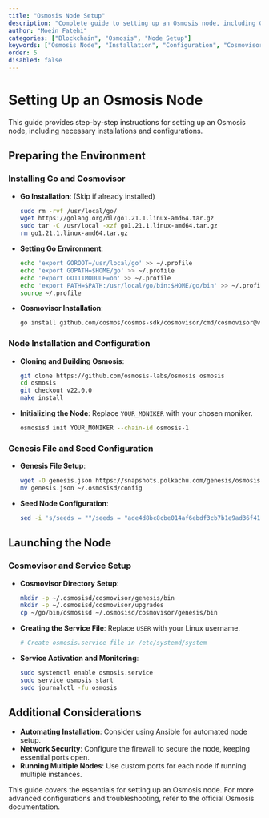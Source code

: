 ```yaml
---
title: "Osmosis Node Setup"
description: "Complete guide to setting up an Osmosis node, including Go and Cosmovisor installation, node configuration, and service initiation."
author: "Moein Fatehi"
categories: ["Blockchain", "Osmosis", "Node Setup"]
keywords: ["Osmosis Node", "Installation", "Configuration", "Cosmovisor"]
order: 5
disabled: false
---
```


# Setting Up an Osmosis Node

This guide provides step-by-step instructions for setting up an Osmosis node, including necessary installations and configurations.

## Preparing the Environment

### Installing Go and Cosmovisor
- **Go Installation**: (Skip if already installed)
  ```bash
  sudo rm -rvf /usr/local/go/
  wget https://golang.org/dl/go1.21.1.linux-amd64.tar.gz
  sudo tar -C /usr/local -xzf go1.21.1.linux-amd64.tar.gz
  rm go1.21.1.linux-amd64.tar.gz
  ```
- **Setting Go Environment**:
  ```bash
  echo 'export GOROOT=/usr/local/go' >> ~/.profile
  echo 'export GOPATH=$HOME/go' >> ~/.profile
  echo 'export GO111MODULE=on' >> ~/.profile
  echo 'export PATH=$PATH:/usr/local/go/bin:$HOME/go/bin' >> ~/.profile
  source ~/.profile
  ```
- **Cosmovisor Installation**:
  ```bash
  go install github.com/cosmos/cosmos-sdk/cosmovisor/cmd/cosmovisor@v1.0.0
  ```

### Node Installation and Configuration
- **Cloning and Building Osmosis**:
  ```bash
  git clone https://github.com/osmosis-labs/osmosis osmosis
  cd osmosis
  git checkout v22.0.0
  make install
  ```
- **Initializing the Node**:
  Replace `YOUR_MONIKER` with your chosen moniker.
  ```bash
  osmosisd init YOUR_MONIKER --chain-id osmosis-1
  ```

### Genesis File and Seed Configuration
- **Genesis File Setup**:
  ```bash
  wget -O genesis.json https://snapshots.polkachu.com/genesis/osmosis/genesis.json --inet4-only
  mv genesis.json ~/.osmosisd/config
  ```
- **Seed Node Configuration**:
  ```bash
  sed -i 's/seeds = ""/seeds = "ade4d8bc8cbe014af6ebdf3cb7b1e9ad36f412c0@seeds.polkachu.com:12556"/' ~/.osmosisd/config/config.toml
  ```

## Launching the Node

### Cosmovisor and Service Setup
- **Cosmovisor Directory Setup**:
  ```bash
  mkdir -p ~/.osmosisd/cosmovisor/genesis/bin
  mkdir -p ~/.osmosisd/cosmovisor/upgrades
  cp ~/go/bin/osmosisd ~/.osmosisd/cosmovisor/genesis/bin
  ```
- **Creating the Service File**:
  Replace `USER` with your Linux username.
  ```bash
  # Create osmosis.service file in /etc/systemd/system
  ```
- **Service Activation and Monitoring**:
  ```bash
  sudo systemctl enable osmosis.service
  sudo service osmosis start
  sudo journalctl -fu osmosis
  ```

## Additional Considerations
- **Automating Installation**: Consider using Ansible for automated node setup.
- **Network Security**: Configure the firewall to secure the node, keeping essential ports open.
- **Running Multiple Nodes**: Use custom ports for each node if running multiple instances.

This guide covers the essentials for setting up an Osmosis node. For more advanced configurations and troubleshooting, refer to the official Osmosis documentation.
